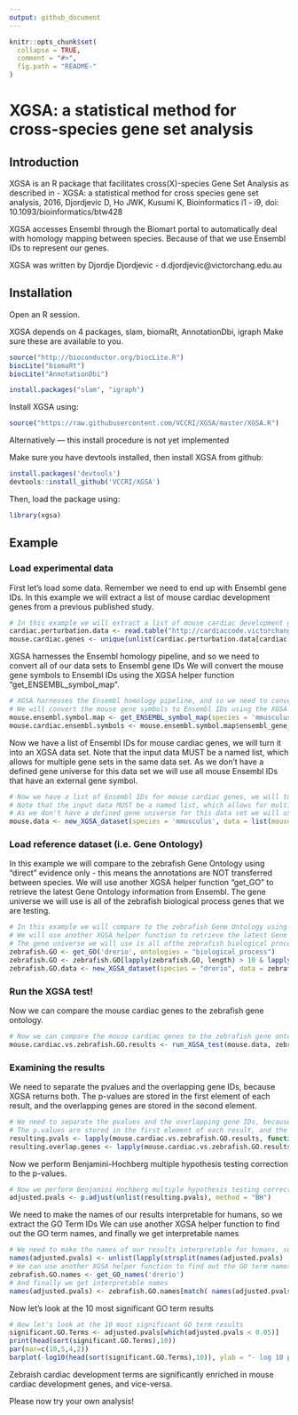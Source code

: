 ```yaml
---
output: github_document
---
```


<!-- README.md is generated from README.Rmd. Please edit that file -->

```r
knitr::opts_chunk$set(
  collapse = TRUE,
  comment = "#>",
  fig.path = "README-"
)
```

# XGSA: a statistical method for cross-species gene set analysis
## Introduction

XGSA is an R package that facilitates cross(X)-species Gene Set Analysis as described in - XGSA: a statistical method for cross species gene set analysis, 2016, Djordjevic D,  Ho JWK, Kusumi K, Bioinformatics i1 - i9, doi: 10.1093/bioinformatics/btw428 

XGSA accesses Ensembl through the Biomart portal to automatically deal with homology mapping between species. Because of that we use Ensembl IDs to represent our genes.

XGSA was written by Djordje Djordjevic - d.djordjevic@victorchang.edu.au

## Installation
Open an R session.

XGSA depends on 4 packages, slam, biomaRt, AnnotationDbi, igraph
Make sure these are available to you.
```r
source("http://bioconductor.org/biocLite.R")
biocLite("biomaRt")
biocLite("AnnotationDbi")

install.packages("slam", "igraph")
```

Install XGSA using:
```r
source("https://raw.githubusercontent.com/VCCRI/XGSA/master/XGSA.R")
```

Alternatively --- this install procedure is not yet implemented

Make sure you have devtools installed, then install XGSA from github:
```r
install.packages('devtools')
devtools::install_github('VCCRI/XGSA')
```

Then, load the package using:
```r
library(xgsa)
```

## Example
### Load experimental data
First let's load some data. Remember we need to end up with Ensembl gene IDs.
In this example we will extract a list of mouse cardiac development genes from a previous published study.

```r
# In this example we will extract a list of mouse cardiac development genes from a previous published study.
cardiac.perturbation.data <- read.table("http://cardiaccode.victorchang.edu.au/data/Cardiaccode_in_vivo_evidence_2014_06_10.txt", sep="\t", header=TRUE, quote="\"")
mouse.cardiac.genes <- unique(unlist(cardiac.perturbation.data[cardiac.perturbation.data$Species == "Mus musculus", c("Regulator","Target")]))
```

XGSA harnesses the Ensembl homology pipeline, and so we need to convert all of our data sets to Ensembl gene IDs
We will convert the mouse gene symbols to Ensembl IDs using the XGSA helper function "get_ENSEMBL_symbol_map".

```r
# XGSA harnesses the Ensembl homology pipeline, and so we need to convert all of our data sets to Ensembl gene IDs
# We will convert the mouse gene symbols to Ensembl IDs using the XGSA helper function "get_ENSEMBL_symbol_map".
mouse.ensembl.symbol.map <- get_ENSEMBL_symbol_map(species = 'mmusculus')
mouse.cardiac.ensembl.symbols <- mouse.ensembl.symbol.map$ensembl_gene_id[mouse.ensembl.symbol.map$external_gene_name %in% mouse.cardiac.genes]
```

Now we have a list of Ensembl IDs for mouse cardiac genes, we will turn it into an XGSA data set.
Note that the input data MUST be a named list, which allows for multiple gene sets in the same data set.
As we don't have a defined gene universe for this data set we will use all mouse Ensembl IDs that have an external gene symbol.

```r
# Now we have a list of Ensembl IDs for mouse cardiac genes, we will turn it into an XGSA data set.
# Note that the input data MUST be a named list, which allows for multiple gene sets in the same data set.
# As we don't have a defined gene universe for this data set we will use all mouse Ensembl IDs that have an external gene symbol.
mouse.data <- new_XGSA_dataset(species = 'mmusculus', data = list(mouseCardiacGenes = mouse.cardiac.ensembl.symbols), type = 'genesetlist', name = 'MouseCardiacGenes', universe = unique(mouse.ensembl.symbol.map$ensembl_gene_id))
```

### Load reference dataset (i.e. Gene Ontology)

In this example we will compare to the zebrafish Gene Ontology using "direct" evidence only - this means the annotations are NOT transferred between species.
We will use another XGSA helper function "get_GO" to retrieve the latest Gene Ontology information from Ensembl.
The gene universe we will use is all of the zebrafish biological process genes that we are testing. 

```r
# In this example we will compare to the zebrafish Gene Ontology using "direct" evidence only - this means the annotations are NOT transferred between species.
# We will use another XGSA helper function to retrieve the latest Gene Ontology information from Ensembl "get_GO_list_from_ontologies_with_evidence_codes".
# The gene universe we will use is all ofthe zebrafish biological process genes that we are testing. 
zebrafish.GO <- get_GO('drerio', ontologies = "biological_process")
zebrafish.GO <- zebrafish.GO[lapply(zebrafish.GO, length) > 10 & lapply(zebrafish.GO, length) < 500]
zebrafish.GO.data <- new_XGSA_dataset(species = "drerio", data = zebrafish.GO, type = 'genesetlist', name = "ZebrafishGO", universe = unique(unlist(zebrafish.GO)))
```

### Run the XGSA test!

Now we can compare the mouse cardiac genes to the zebrafish gene ontology.

```r
# Now we can compare the mouse cardiac genes to the zebrafish gene ontology.
mouse.cardiac.vs.zebrafish.GO.results <- run_XGSA_test(mouse.data, zebrafish.GO.data)
```

### Examining the results

We need to separate the pvalues and the overlapping gene IDs, because XGSA returns both.
The p-values are stored in the first element of each result, and the overlapping genes are stored in the second element.

```r
# We need to separate the pvalues and the overlapping gene IDs, because XGSA returns both.
# The p.values are stored in the first element of each result, and the overlapping genes are stored in the second element.
resulting.pvals <- lapply(mouse.cardiac.vs.zebrafish.GO.results, function(X){ X[["pvals"]] })
resulting.overlap.genes <- lapply(mouse.cardiac.vs.zebrafish.GO.results, function(X){ X[["genes"]] })
```

Now we perform Benjamini-Hochberg multiple hypothesis testing correction to the p-values.

```r
# Now we perform Benjamini Hochberg multiple hypothesis testing correction to the pvalues.
adjusted.pvals <- p.adjust(unlist(resulting.pvals), method = "BH")
```

We need to make the names of our results interpretable for humans, so we extract the GO Term IDs
We can use another XGSA helper function to find out the GO term names, and finally we get interpretable names


```r
# We need to make the names of our results interpretable for humans, so we extract the GO Term IDs
names(adjusted.pvals) <- unlist(lapply(strsplit(names(adjusted.pvals) ,"\\."), function(X){return(X[[2]])}))
# We can use another XGSA helper function to find out the GO term names.
zebrafish.GO.names <- get_GO_names('drerio')
# And finally we get interpretable names
names(adjusted.pvals) <- zebrafish.GO.names[match( names(adjusted.pvals), zebrafish.GO.names$go_id),"name_1006"]
```

Now let's look at the 10 most significant GO term results
```r
# Now let's look at the 10 most significant GO term results
significant.GO.Terms <- adjusted.pvals[which(adjusted.pvals < 0.05)]
print(head(sort(significant.GO.Terms),10))
par(mar=c(10,5,4,2))
barplot(-log10(head(sort(significant.GO.Terms),10)), ylab = "- log 10 p-value", las=2)
```

Zebraish cardiac development terms are significantly enriched in mouse cardiac development genes, and vice-versa.

Please now try your own analysis!

